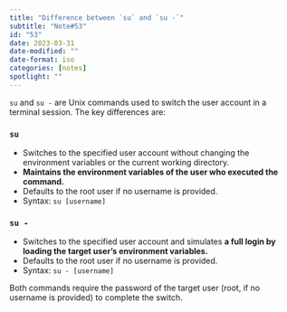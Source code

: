 ```yaml
---
title: "Difference between `su` and `su -`"
subtitle: "Note#53"
id: "53"
date: 2023-03-31
date-modified: ""
date-format: iso
categories: [notes]
spotlight: ""
---
```

`su` and `su -` are Unix commands used to switch the user account in a terminal session. The key differences are:

### `su`

   * Switches to the specified user account without changing the environment variables or the current working directory.
   * **Maintains the environment variables of the user who executed the command.**
   * Defaults to the root user if no username is provided.
   * Syntax: `su [username]`

### `su -`

   * Switches to the specified user account and simulates **a full login by loading the target user's environment variables.**
   * Defaults to the root user if no username is provided.
   * Syntax: `su - [username]`

Both commands require the password of the target user (root, if no username is provided) to complete the switch.
